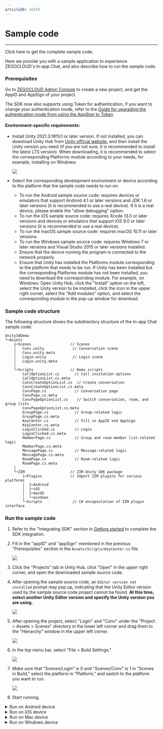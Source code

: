 ```yaml
---
articleID: 16250
---
```

# Sample code

- - -

<Card title="Sample Code" href="https://artifact-demo.zego.im/zim/example/unity/Unity3dDemo.zip" target="_blank">Click here to get the complete sample code.</Card>

Here we provide you with a sample application to experience ZEGOCLOUD's In-app Chat, and also describe how to run the sample code.

### Prerequisites

Go to [ZEGOCLOUD Admin Console](https://console.zegocloud.com/) to create a new project, and get the AppID and AppSign of your project.

<Warning title="Warning">

The SDK now also supports using Token for authentication, if you want to change your authentication mode, refer to the [Guide for upgrading the authentication mode from using the AppSign to Token](https://docs.zegocloud.com/faq/token_upgrade). 
</Warning>

#### Environment-specific requirements:


- Install Unity 2021.3.18f1c1 or later version. If not installed, you can download Unity Hub from [Unity official website](https://unity3d.com/get-unity/download), and then install the Unity version you need (if you are not sure, it is recommended to install the latest LTS version). When downloading, it is recommended to select the corresponding Platforms module according to your needs, for example, installing on Windows:
    <Frame width="512" height="auto" caption=""><img src="https://doc-media.zego.im/sdk-doc/Pics/ZIM/Unity/unityEnv.jpeg" /></Frame>

- Select the corresponding development environment or device according to the platform that the sample code needs to run on:

    - To run the Android sample source code: requires devices or emulators that support Android 4.1 or later versions and JDK 1.6 or later versions (it is recommended to use a real device). If it is a real device, please enable the "allow debugging" option.
    - To run the iOS sample source code: requires Xcode 13.0 or later versions and devices or emulators that support iOS 9.0 or later versions (it is recommended to use a real device).
    - To run the macOS sample source code: requires macOS 10.11 or later versions.
    - To run the Windows sample source code: requires Windows 7 or later versions and Visual Studio 2015 or later versions installed.
    - Ensure that the device running the program is connected to the network properly.
    - Ensure that Unity has installed the Platforms module corresponding to the platform that needs to be run. If Unity has been installed but the corresponding Platforms module has not been installed, you need to download the corresponding module. For example, on Windows: Open Unity Hub, click the "Install" option on the left, select the Unity version to be installed, click the icon in the upper right corner, select the "Add modules" option, and select the corresponding module in the pop-up window for download.



### Sample code structure 

The following structure shows the subdirectory structure of the In-app Chat sample code:


```tree
Unity3dDemo
└─Assets
    ├─Scenes                  // Scenes
    │   Conv.unity             // Conversation scene
    │   Conv.unity.meta
    │   Login.unity            // Login scene
    │   Login.unity.meta
    │
    └─Scripts                 // Demo scripts
        CallOptionList.cs       // Call invitation options
        CallOptionList.cs.meta
        ConvCreateOptionList.cs  // Create conversation
        ConvCreateOptionList.cs.meta
        ConvPage.cs             // Conversation page
        ConvPage.cs.meta
        ConvPageOptionList.cs    // Switch conversation, room, and group lists
        ConvPageOptionList.cs.meta
        GroupPage.cs            // Group-related logic
        GroupPage.cs.meta
        KeyCenter.cs            // Fill in AppID and AppSign
        KeyCenter.cs.meta
        LoginClicked.cs         // Login
        LoginClicked.cs.meta
        MemberPage.cs           // Group and room member list-related logic
        MemberPage.cs.meta
        MessagePage.cs          // Message-related logic
        MessagePage.cs.meta
        RoomPage.cs             // Room-related logic
        RoomPage.cs.meta
    │
    └─ZIM                     // ZIM Unity SDK package
        ├─Plugins             // Import ZIM plugins for various platforms
        │  ├─Android
        │  ├─iOS
        │  ├─macOS
        │  └─windows
        └─Scripts              // C# encapsulation of ZIM plugin interface
```

### Run the sample code

1. Refer to the "Integrating SDK" section in [Getting started](./Send%20and%20receive%20messages.mdx) to complete the SDK integration.

2. Fill in the "appID" and "appSign" mentioned in the previous "Prerequisites" section in the `Assets/Scripts/KeyCenter.cs` file.

    <Frame width="512" height="auto" caption=""><img src="https://doc-media.zego.im/sdk-doc/Pics/ZIM/Unity/appIDSet.jpeg" /></Frame>

3. Click the "Projects" tab in Unity Hub, click "Open" in the upper right corner, and open the downloaded sample source code.


4. After opening the sample source code, an `Editor version not installed` prompt may pop up, indicating that the Unity Editor version used by the sample source code project cannot be found. **At this time, select another Unity Editor version and specify the Unity version you are using.**

    <Frame width="512" height="auto" caption=""><img src="https://doc-media.zego.im/sdk-doc/Pics/ZIM/Unity/changeVersion.jpg" /></Frame>


5. After opening the project, select "Login" and "Conv" under the "Project > Assets > Scenes" directory in the lower left corner and drag them to the "Hierarchy" window in the upper left corner.

    <Frame width="512" height="auto" caption=""><img src="https://doc-media.zego.im/sdk-doc/Pics/ZIM/Unity/buildReady.jpeg" /></Frame>

6. In the top menu bar, select "File > Build Settings."

    <Frame width="512" height="auto" caption=""><img src="https://doc-media.zego.im/sdk-doc/Pics/ZIM/Unity/buildSetting_1.jpeg" /></Frame>


7. Make sure that "Scenes/Login" is 0 and "Scenes/Conv" is 1 in "Scenes in Build," select the platform in "Platform," and switch to the platform you want to run.

    <Frame width="512" height="auto" caption=""><img src="https://doc-media.zego.im/sdk-doc/Pics/ZIM/Unity/buildReady_1.jpeg" /></Frame>

8. Start running.

<details class="zg-primary">
    <summary>Run on Android device</summary>

1. Refer to step 7, switch the "Platform" to the "Android" platform, click "Player Settings" to set package name and other configurations.
    <Frame width="512" height="auto" caption=""><img src="https://doc-media.zego.im/sdk-doc/Pics/Unity3D/ZegoExpressEngine/QuickStart/demo_build_android.png" /></Frame>
2. After completing the settings, connect the Android device and click "Build And Run".
</details>

<details class="zg-primary">
    <summary>Run on iOS device</summary>

1. Refer to step 7, switch the "Platform" to the "iOS" platform, click "Build" to save the iOS project locally, and open the built project through Xcode.
2. In the opened Xcode project, open the "Targets - Unity-iPhone - Signing & Capabilities - Signing" tab, first make sure to check "Automatically manage signing", then switch "Team" to your own team, and modify "Bundle Identifier" to your own Bundle ID.
    <Frame width="512" height="auto" caption=""><img src="https://doc-media.zego.im/sdk-doc/Pics/ZIM/Unity/iOSSet.jpeg" /></Frame>
3. Open "Targets - Unity-iPhone - Build Phases - Embeded Frameworks", click the plus sign "+", and select the path of the integrated ZIM SDK: "ZIM/Plugins/IOS/ZIM.xcframework/ios-arm64_armv7/ZIM.framework".
    <Frame width="512" height="auto" caption=""><img src="https://doc-media.zego.im/sdk-doc/Pics/ZIM/Unity/setIOSPackage.jpg" /></Frame>   
4. Open "Targets - Unity-iPhone - Build Settings", search for bitcode in the search box, and make sure that Enable Bitcode is set to "No".
    <Frame width="512" height="auto" caption=""><img src="https://doc-media.zego.im/sdk-doc/Pics/ZIM/Unity/bitcode_set.jpeg" /></Frame>
5. Click the Run button to run the sample demo.
</details>

<details class="zg-primary">
    <summary>Run on Mac device</summary>

1. Refer to step 7, switch the "Platform" to the "macOS" platform, select the architecture to be built, such as Intel + Apple Silicon, and then click "Build" to generate the App locally.
    <Frame width="512" height="auto" caption=""><img src="https://doc-media.zego.im/sdk-doc/Pics/ZIM/Unity/macBuild.jpg" /></Frame>
2. After the application is generated, double-click to run it.
</details>


<details class="zg-primary">
    <summary>Run on Windows device</summary>

1. Refer to step 7, switch the "Platform" to the "Windows" platform, select the architecture to be built, **note that the architecture selected here must be consistent with the SDK architecture retained during integration**, and then click "Build" to generate the App locally.
    <Frame width="512" height="auto" caption=""><img src="https://doc-media.zego.im/sdk-doc/Pics/ZIM/Unity/winBuild.jpeg" /></Frame>
2. Double-click the generated .exe file to run it.
    <Frame width="512" height="auto" caption=""><img src="https://doc-media.zego.im/sdk-doc/Pics/ZIM/Unity/exeDemo.jpg" /></Frame>
</details>
